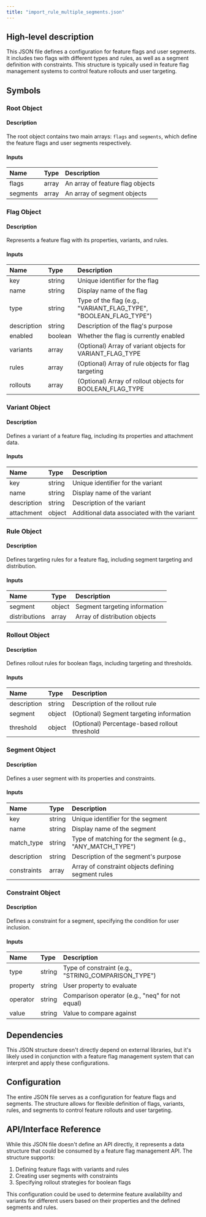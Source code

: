 ```yaml
---
title: "import_rule_multiple_segments.json"
---
```


## High-level description
This JSON file defines a configuration for feature flags and user segments. It includes two flags with different types and rules, as well as a segment definition with constraints. This structure is typically used in feature flag management systems to control feature rollouts and user targeting.

## Symbols

### Root Object
#### Description
The root object contains two main arrays: `flags` and `segments`, which define the feature flags and user segments respectively.

#### Inputs
| Name | Type | Description |
|:-----|:-----|:------------|
| flags | array | An array of feature flag objects |
| segments | array | An array of segment objects |

### Flag Object
#### Description
Represents a feature flag with its properties, variants, and rules.

#### Inputs
| Name | Type | Description |
|:-----|:-----|:------------|
| key | string | Unique identifier for the flag |
| name | string | Display name of the flag |
| type | string | Type of the flag (e.g., "VARIANT_FLAG_TYPE", "BOOLEAN_FLAG_TYPE") |
| description | string | Description of the flag's purpose |
| enabled | boolean | Whether the flag is currently enabled |
| variants | array | (Optional) Array of variant objects for VARIANT_FLAG_TYPE |
| rules | array | (Optional) Array of rule objects for flag targeting |
| rollouts | array | (Optional) Array of rollout objects for BOOLEAN_FLAG_TYPE |

### Variant Object
#### Description
Defines a variant of a feature flag, including its properties and attachment data.

#### Inputs
| Name | Type | Description |
|:-----|:-----|:------------|
| key | string | Unique identifier for the variant |
| name | string | Display name of the variant |
| description | string | Description of the variant |
| attachment | object | Additional data associated with the variant |

### Rule Object
#### Description
Defines targeting rules for a feature flag, including segment targeting and distribution.

#### Inputs
| Name | Type | Description |
|:-----|:-----|:------------|
| segment | object | Segment targeting information |
| distributions | array | Array of distribution objects |

### Rollout Object
#### Description
Defines rollout rules for boolean flags, including targeting and thresholds.

#### Inputs
| Name | Type | Description |
|:-----|:-----|:------------|
| description | string | Description of the rollout rule |
| segment | object | (Optional) Segment targeting information |
| threshold | object | (Optional) Percentage-based rollout threshold |

### Segment Object
#### Description
Defines a user segment with its properties and constraints.

#### Inputs
| Name | Type | Description |
|:-----|:-----|:------------|
| key | string | Unique identifier for the segment |
| name | string | Display name of the segment |
| match_type | string | Type of matching for the segment (e.g., "ANY_MATCH_TYPE") |
| description | string | Description of the segment's purpose |
| constraints | array | Array of constraint objects defining segment rules |

### Constraint Object
#### Description
Defines a constraint for a segment, specifying the condition for user inclusion.

#### Inputs
| Name | Type | Description |
|:-----|:-----|:------------|
| type | string | Type of constraint (e.g., "STRING_COMPARISON_TYPE") |
| property | string | User property to evaluate |
| operator | string | Comparison operator (e.g., "neq" for not equal) |
| value | string | Value to compare against |

## Dependencies
This JSON structure doesn't directly depend on external libraries, but it's likely used in conjunction with a feature flag management system that can interpret and apply these configurations.

## Configuration
The entire JSON file serves as a configuration for feature flags and segments. The structure allows for flexible definition of flags, variants, rules, and segments to control feature rollouts and user targeting.

## API/Interface Reference
While this JSON file doesn't define an API directly, it represents a data structure that could be consumed by a feature flag management API. The structure supports:

1. Defining feature flags with variants and rules
2. Creating user segments with constraints
3. Specifying rollout strategies for boolean flags

This configuration could be used to determine feature availability and variants for different users based on their properties and the defined segments and rules.